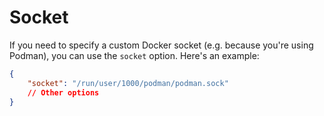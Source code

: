 # Socket

If you need to specify a custom Docker socket (e.g. because you're using Podman), you can use the `socket` option. Here's an example:

```json
{
    "socket": "/run/user/1000/podman/podman.sock"
    // Other options
}
```